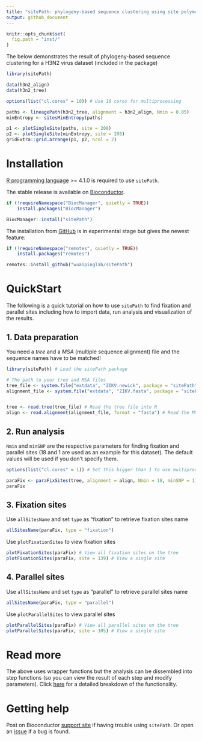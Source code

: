 ```yaml
---
title: "sitePath: phylogeny-based sequence clustering using site polymorphism"
output: github_document
---
```


```r
knitr::opts_chunk$set(
  fig.path = "inst/"
)
```

The below demonstrates the result of phylogeny-based sequence clustering for a H3N2 virus dataset (included in the package)

```r
library(sitePath)

data(h3n2_align)
data(h3n2_tree)

options(list("cl.cores" = 10)) # Use 10 cores for multiprocessing

paths <- lineagePath(h3n2_tree, alignment = h3n2_align, Nmin = 0.05)
minEntropy <- sitesMinEntropy(paths)

p1 <- plotSingleSite(paths, site = 208)
p2 <- plotSingleSite(minEntropy, site = 208)
gridExtra::grid.arrange(p1, p2, ncol = 2)
```

# Installation

[R programming language](https://cran.r-project.org/) >= 4.1.0 is required to use `sitePath`.

The stable release is available on [Bioconductor](https://bioconductor.org/packages/sitePath/).
```r
if (!requireNamespace("BiocManager", quietly = TRUE))
    install.packages("BiocManager")

BiocManager::install("sitePath")
```

The installation from [GitHub](https://github.com/wuaipinglab/sitePath/) is in experimental stage but gives the newest feature:
```r
if (!requireNamespace("remotes", quietly = TRUE))
    install.packages("remotes")

remotes::install_github("wuaipinglab/sitePath")
```

# QuickStart

The following is a quick tutorial on how to use `sitePath` to find fixation and parallel sites including how to import data, run analysis and visualization of the results.

## 1. Data preparation
You need a _tree_ and a _MSA_ (multiple sequence alignment) file and the sequence names have to be matched!
```r
library(sitePath) # Load the sitePath package

# The path to your tree and MSA files
tree_file <- system.file("extdata", "ZIKV.newick", package = "sitePath")
alignment_file <- system.file("extdata", "ZIKV.fasta", package = "sitePath")


tree <- read.tree(tree_file) # Read the tree file into R
align <- read.alignment(alignment_file, format = "fasta") # Read the MSA file into R

```

## 2. Run analysis
`Nmin` and `minSNP` are the respective parameters for finding fixation and parallel sites (18 and 1 are used as an example for this dataset). The default values will be used if you don't specify them.

```r
options(list("cl.cores" = 1)) # Set this bigger than 1 to use multiprocessing

paraFix <- paraFixSites(tree, alignment = align, Nmin = 18, minSNP = 1) # Run analysis to find fixation and parallel sites
paraFix
```

## 3. Fixation sites
Use `allSitesName` and set `type` as "fixation" to retrieve fixation sites name
``` r
allSitesName(paraFix, type = "fixation")
```

Use `plotFixationSites` to view fixation sites
```r
plotFixationSites(paraFix) # View all fixation sites on the tree
plotFixationSites(paraFix, site = 139) # View a single site

```

## 4. Parallel sites
Use `allSitesName` and set `type` as "parallel" to retrieve parallel sites name
``` r
allSitesName(paraFix, type = "parallel")
```

Use `plotParallelSites` to view parallel sites
```r
plotParallelSites(paraFix) # View all parallel sites on the tree
plotParallelSites(paraFix, site = 105) # View a single site
```

# Read more

The above uses wrapper functions but the analysis can be dissembled into step functions (so you can view the result of each step and modify parameters). Click [here](https://wuaipinglab.github.io/sitePath/articles/sitePath.html) for a detailed breakdown of the functionality.

# Getting help

Post on Bioconductor [support site](https://support.bioconductor.org/) if having trouble using `sitePath`. Or open an [issue](https://github.com/wuaipinglab/sitePath/issues/new?assignees=&labels=&template=bug_report.md&title=) if a bug is found.
